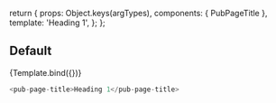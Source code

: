 
<Meta title="Components/pub-page-title" component={PubPageTitle} />

  return {
    props: Object.keys(argTypes),
    components: { PubPageTitle },
    template: '<pub-page-title v-bind="$props">Heading 1</pub-page-title>',
  };
};

## Default

<Canvas>
  <Story name="Default">{Template.bind({})}</Story>
</Canvas>

```javascript
<pub-page-title>Heading 1</pub-page-title>
```

<ArgsTable story="Default" />
